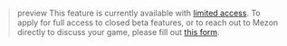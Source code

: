 > preview
> This feature is currently available with [limited access](#DOCS_DISCORD_SOCIAL_SDK_CORE_CONCEPTS/limited-access-features). To apply for full access to closed beta features, or to reach out to Mezon directly to discuss your game, please fill out [this form](https://mezon.com/developers/social-sdk-closed-beta-access-request-form).